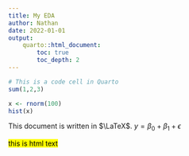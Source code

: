 ```yaml
---
title: My EDA
author: Nathan
date: 2022-01-01
output:
    quarto::html_document:
        toc: true
        toc_depth: 2
---
```



```r
# This is a code cell in Quarto 
sum(1,2,3)
```



```r
x <- rnorm(100)
hist(x)
```

This document is written in $\LaTeX$. $y=\beta_0 +\beta_1 +\epsilon$

<mark>this is html text</mark>

